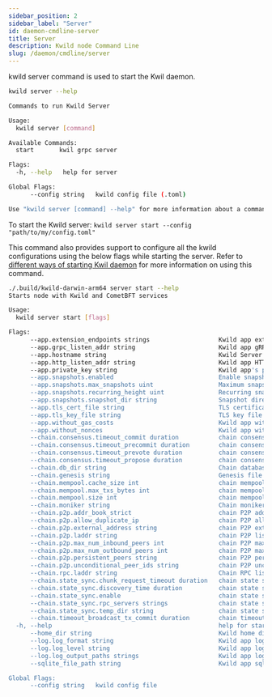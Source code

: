 ```yaml
---
sidebar_position: 2
sidebar_label: "Server"
id: daemon-cmdline-server
title: Server
description: Kwild node Command Line
slug: /daemon/cmdline/server
---
```


kwild server command is used to start the Kwil daemon. 
``` bash
kwild server --help

Commands to run Kwild Server

Usage:
  kwild server [command]

Available Commands:
  start       kwil grpc server

Flags:
  -h, --help   help for server

Global Flags:
      --config string   kwild config file (.toml)

Use "kwild server [command] --help" for more information about a command.
```

To start the Kwild server:
`kwild server start --config "path/to/my/config.toml"`

This command also provides support to configure all the kwild configurations using the below flags while starting the server. 
Refer to [different ways of starting Kwil daemon](./../setup/setup.mdx#running-kwild-node-as-genesis-node) for more information on using this command.

```bash
./.build/kwild-darwin-arm64 server start --help
Starts node with Kwild and CometBFT services

Usage:
  kwild server start [flags]

Flags:
      --app.extension_endpoints strings                   Kwild app extension endpoints
      --app.grpc_listen_addr string                       Kwild app gRPC listen address (default "localhost:50051")
      --app.hostname string                               Kwild Server hostname
      --app.http_listen_addr string                       Kwild app HTTP listen address (default "localhost:8080")
      --app.private_key string                            Kwild app's private key
      --app.snapshots.enabled                             Enable snapshots
      --app.snapshots.max_snapshots uint                  Maximum snapshots (default 3)
      --app.snapshots.recurring_height uint               Recurring snapshot height (default 10000)
      --app.snapshots.snapshot_dir string                 Snapshot directory path (default "snapshots")
      --app.tls_cert_file string                          TLS certificate file path for RPC Server
      --app.tls_key_file string                           TLS key file path for RPC Server
      --app.without_gas_costs                             Kwild app without gas costs (default true)
      --app.without_nonces                                Kwild app without nonces
      --chain.consensus.timeout_commit duration           chain consensus timeout commit (default 1s)
      --chain.consensus.timeout_precommit duration        chain consensus timeout precommit (default 1s)
      --chain.consensus.timeout_prevote duration          chain consensus timeout prevote (default 1s)
      --chain.consensus.timeout_propose duration          chain consensus timeout propose (default 3s)
      --chain.db_dir string                               Chain database directory path (default "data")
      --chain.genesis string                              Genesis file path (default "config/genesis.json")
      --chain.mempool.cache_size int                      chain mempool cache size (default 10000)
      --chain.mempool.max_txs_bytes int                   chain mempool maximum transactions bytes (default 1073741824)
      --chain.mempool.size int                            chain mempool size (default 5000)
      --chain.moniker string                              Chain moniker (default "Charithas-MBP-2.lan")
      --chain.p2p.addr_book_strict                        chain P2P address book strict (default true)
      --chain.p2p.allow_duplicate_ip                      chain P2P allow duplicate IP
      --chain.p2p.external_address string                 chain P2P external address
      --chain.p2p.laddr string                            chain P2P listen address (default "tcp://0.0.0.0:26656")
      --chain.p2p.max_num_inbound_peers int               chain P2P maximum number of inbound peers (default 40)
      --chain.p2p.max_num_outbound_peers int              chain P2P maximum number of outbound peers (default 10)
      --chain.p2p.persistent_peers string                 chain P2P persistent peers
      --chain.p2p.unconditional_peer_ids string           chain P2P unconditional peer IDs
      --chain.rpc.laddr string                            Chain RPC listen address (default "tcp://127.0.0.1:26657")
      --chain.state_sync.chunk_request_timeout duration   chain state sync chunk request timeout (default 10s)
      --chain.state_sync.discovery_time duration          chain state sync discovery time (default 15s)
      --chain.state_sync.enable                           chain state sync enable
      --chain.state_sync.rpc_servers strings              chain state sync rpc servers
      --chain.state_sync.temp_dir string                  chain state sync temp dir
      --chain.timeout_broadcast_tx_commit duration        chain timeout broadcast tx commit (default 10s)
  -h, --help                                              help for start
      --home_dir string                                   Kwild home directory to store blockchain, kwildb and other data
      --log.log_format string                             Kwild app log format (default "plain")
      --log.log_level string                              Kwild app log level (default "info")
      --log.log_output_paths strings                      Kwild app log output paths (default [stdout])
      --sqlite_file_path string                           Kwild app sqlite file path (default "data/kwil.db")

Global Flags:
      --config string   kwild config file
```
